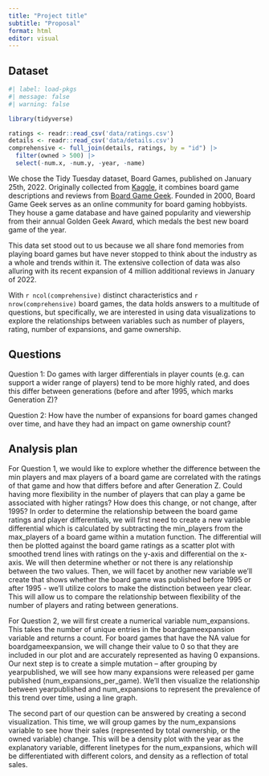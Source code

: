 ```yaml
---
title: "Project title"
subtitle: "Proposal"
format: html
editor: visual
---
```


## Dataset

```r
#| label: load-pkgs
#| message: false
#| warning: false

library(tidyverse)

ratings <- readr::read_csv('data/ratings.csv')
details <- readr::read_csv('data/details.csv')
comprehensive <- full_join(details, ratings, by = "id") |>
  filter(owned > 500) |>
  select(-num.x, -num.y, -year, -name)
```

We chose the Tidy Tuesday dataset, Board Games, published on January 25th, 2022. Originally collected from [Kaggle](https://www.kaggle.com/datasets/jvanelteren/boardgamegeek-reviews?select=2022-01-08.csv), it combines board game descriptions and reviews from [Board Game Geek](https://www.boardgamegeek.com/). Founded in 2000, Board Game Geek serves as an online community for board gaming hobbyists. They house a game database and have gained popularity and viewership from their annual Golden Geek Award, which medals the best new board game of the year. 

This data set stood out to us because we all share fond memories from playing board games but have never stopped to think about the industry as a whole and trends within it. The extensive collection of data was also alluring with its recent expansion of 4 million additional reviews in January of 2022. 

With `r ncol(comprehensive)` distinct characteristics and `r nrow(comprehensive)` board games, the data holds answers to a multitude of questions, but specifically, we are interested in using data visualizations to explore the relationships between variables such as number of players, rating, number of expansions, and game ownership.\

## Questions

Question 1: Do games with larger differentials in player counts (e.g. can support a wider range of players) tend to be more highly rated, and does this differ between generations (before and after 1995, which marks Generation Z)?

Question 2: How have the number of expansions for board games changed over time, and have they had an impact on game ownership count?

## **Analysis plan**

For Question 1, we would like to explore whether the difference between the min players and max players of a board game are correlated with the ratings of that game and how that differs before and after Generation Z. Could having more flexibility in the number of players that can play a game be associated with higher ratings? How does this change, or not change, after 1995? In order to determine the relationship between the board game ratings and player differentials, we will first need to create a new variable differential which is calculated by subtracting the min_players from the max_players of a board game within a mutation function. The differential will then be plotted against the board game ratings as a scatter plot with smoothed trend lines with ratings on the y-axis and differential on the x-axis. We will then determine whether or not there is any relationship between the two values. Then, we will facet by another new variable we'll create that shows whether the board game was published before 1995 or after 1995 - we'll utilize colors to make the distinction between year clear. This will allow us to compare the relationship between flexibility of the number of players and rating between generations.

For Question 2, we will first create a numerical variable num_expansions. This takes the number of unique entries in the boardgameexpansion variable and returns a count. For board games that have the NA value for boardgameexpansion, we will change their value to 0 so that they are included in our plot and are accurately represented as having 0 expansions. Our next step is to create a simple mutation -- after grouping by yearpublished, we will see how many expansions were released per game published (num_expansions_per_game). We'll then visualize the relationship between yearpublished and num_expansions to represent the prevalence of this trend over time, using a line graph.

The second part of our question can be answered by creating a second visualization. This time, we will group games by the num_expansions variable to see how their sales (represented by total ownership, or the owned variable) change. This will be a density plot with the year as the explanatory variable, different linetypes for the num_expansions, which will be differentiated with different colors, and density as a reflection of total sales.

\
\
\
